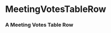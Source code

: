 

<Meta title="Library/Tables/Rows" component={MeetingVotesTableRow} />

# MeetingVotesTableRow

### A Meeting Votes Table Row

<Props of={MeetingVotesTableRow} />

<Story name="Single Meeting Votes Table Row">
  <MeetingVotesTableRow
    legislationName={text("Legislation name", "Example Legislation Name")}
    legislationLink={text("Link to legislative text", "https://www.google.com")}
    index={number("The index of the row", 0)}
    councilDecision={text("What was the council's decision?", "Approve")}
    votes={array("Individual Councilor Votes", [
      {
        name: "Alice",
        decision: "Approve",
        id: "vote1"
      },
      {
        name: "Bob",
        decision: "Approve",
        id: "vote2"
      },
      {
        name: "Charlie",
        decision: "Approve",
        id: "vote3"
      },
      {
        name: "Denise",
        decision: "Reject",
        id: "vote4"
      },
      {
        name: "Elton",
        decision: "Abstain",
        id: "vote5"
      },
      {
        name: "Floyd",
        decision: "Reject",
        id: "vote6"
      },
      {
        name: "Gregory",
        decision: "Approve",
        id: "vote7"
      },
      {
        name: "Haley",
        decision: "Reject",
        id: "vote8"
      },
      {
        name: "Ivan",
        decision: "Abstain",
        id: "vote9"
      }
    ])}
    meetingDate={text("JS Date Contructable String", "03/26/2021")}
    meetingLink={text("Link to Meeting", "https://www.google.com")}
  />
</Story>